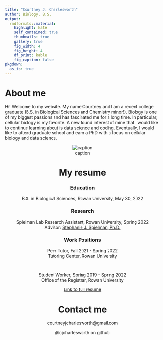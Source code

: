 ```yaml
---
title: "Courtney J. Charlesworth"
author: Biology, B.S.
output:
  rmdformats::material:
    highlight: kate
    self_contained: true
    thumbnails: true
    gallery: true
    fig_width: 4
    fig_height: 4
    df_print: kable
    fig_caption: false
pkgdown:
  as_is: true    
---
```


# About me

Hi! Welcome to my website. My name Courtney and I am a recent college graduate (B.S. in Biological Sciences and Chemistry minor!). Biology is one of my biggest passions and has fascinated me for a long time. In particular, cellular biology is my favorite. A new found interest of mine that I would like to continue learning about is data science and coding. Eventually, I would like to attend graduate school and earn a PhD with a focus on cellular biology and data science.

<center>

![caption](files/picture_of_me.jpg)

<center>

# My resume

### Education
B.S. in Biological Sciences, Rowan University, May 30, 2022

### Research
Spielman Lab Research Assistant, Rowan University, Spring 2022
<br>
Advisor: [Stephanie J. Spielman, Ph.D.](https://sjspielman.github.io/index.html)

### Work Positions
Peer Tutor, Fall 2021 - Spring 2022
<br>
Tutoring Center, Rowan University

<br>

Student Worker, Spring 2019 - Spring 2022
<br>
Office of the Registrar, Rowan University 

[Link to full resume](update  with pdf doc when resume is done)


# Contact me

courtneyjcharlesworth@gmail.com

@cjcharlesworth on github